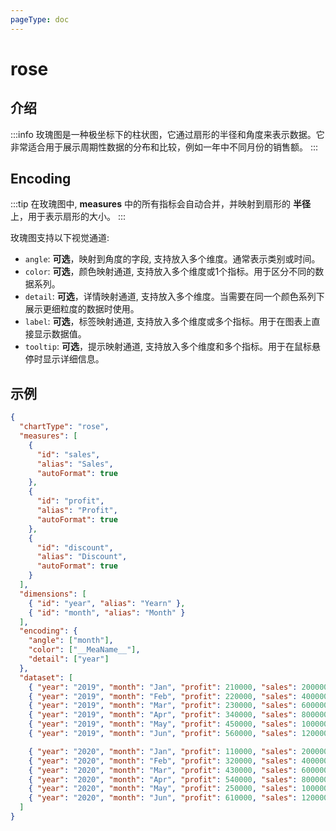 ```yaml
---
pageType: doc
---
```



# rose

## 介绍

:::info
玫瑰图是一种极坐标下的柱状图，它通过扇形的半径和角度来表示数据。它非常适合用于展示周期性数据的分布和比较，例如一年中不同月份的销售额。
:::

## Encoding

:::tip
在玫瑰图中, **measures** 中的所有指标会自动合并，并映射到扇形的 **半径** 上，用于表示扇形的大小。
:::

玫瑰图支持以下视觉通道:

- `angle`: **可选**，映射到角度的字段, 支持放入多个维度。通常表示类别或时间。
- `color`: **可选**，颜色映射通道, 支持放入多个维度或1个指标。用于区分不同的数据系列。
- `detail`: **可选**，详情映射通道, 支持放入多个维度。当需要在同一个颜色系列下展示更细粒度的数据时使用。
- `label`: **可选**，标签映射通道, 支持放入多个维度或多个指标。用于在图表上直接显示数据值。
- `tooltip`: **可选**，提示映射通道, 支持放入多个维度和多个指标。用于在鼠标悬停时显示详细信息。

## 示例

<EncodingRose />

```json
{
  "chartType": "rose",
  "measures": [
    {
      "id": "sales",
      "alias": "Sales",
      "autoFormat": true
    },
    {
      "id": "profit",
      "alias": "Profit",
      "autoFormat": true
    },
    {
      "id": "discount",
      "alias": "Discount",
      "autoFormat": true
    }
  ],
  "dimensions": [
    { "id": "year", "alias": "Yearn" },
    { "id": "month", "alias": "Month" }
  ],
  "encoding": {
    "angle": ["month"],
    "color": ["__MeaName__"],
    "detail": ["year"]
  },
  "dataset": [
    { "year": "2019", "month": "Jan", "profit": 210000, "sales": 200000 },
    { "year": "2019", "month": "Feb", "profit": 220000, "sales": 400000 },
    { "year": "2019", "month": "Mar", "profit": 230000, "sales": 600000 },
    { "year": "2019", "month": "Apr", "profit": 340000, "sales": 800000 },
    { "year": "2019", "month": "May", "profit": 450000, "sales": 1000000 },
    { "year": "2019", "month": "Jun", "profit": 560000, "sales": 1200000 },

    { "year": "2020", "month": "Jan", "profit": 110000, "sales": 200000 },
    { "year": "2020", "month": "Feb", "profit": 320000, "sales": 400000 },
    { "year": "2020", "month": "Mar", "profit": 430000, "sales": 600000 },
    { "year": "2020", "month": "Apr", "profit": 540000, "sales": 800000 },
    { "year": "2020", "month": "May", "profit": 250000, "sales": 1000000 },
    { "year": "2020", "month": "Jun", "profit": 610000, "sales": 1200000 }
  ]
}
```

